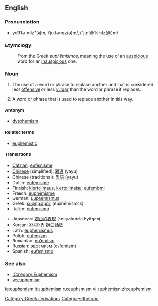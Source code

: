 ==English==

===Pronunciation===
*yoo͞'fə-mĭz"(ə)m, /ˈjuːfəˌmɪz(ə)m/, /"ju:f@%mIz(@)m/

===Etymology===
:From the Greek ''euphëmismos'', meaning the use of an [[auspicious]] word for an [[inauspicious]] one.

===Noun===
{{en-noun}}

# {{uncountable}} The use of a word or phrase to replace another and that is considered less [[offensive]] or less [[vulgar]] than the word or phrase it replaces.
# A word or phrase that is used to replace another in this way.

====Antonym====
*[[dysphemism]]

====Related terms====
*[[euphemistic]]

====Translations====
{{rfc-trans}}
{{top}}
*[[Catalan]]: [[eufemisme]] {{m}}
*[[Chinese]] (simplified): [[雅语]] (yayu)
*Chinese (traditional): [[雅語]] (yayu)
*Dutch: [[eufemisme]] {{n}}
*Finnish: [[kiertoilmaus]], [[kiertoilmaisu]], [[eufemismi]]
*French: [[euphémisme]] {{m}}
*German: [[Euphemismus]] {{m}}
*Greek: [[ευφημισμός]] (euphēmismós) {{m}}
*Italian: [[eufemismo]]
{{mid}}
*Japanese: [[婉曲的表現]] (enkyokuteki hyōgen)
*Korean: [[완곡어법]] 婉曲話法
*Latin: [[euphemismus]] {{m}}
*Polish: [[eufemizm]] {{m}}
*Romanian: [[eufemism]] {{n}}
*Russian: [[эвфемизм]] (evfemizm)
*Spanish: [[eufemismo]] {{m}}
{{bottom}}

===See also===
* [[:Category:Euphemism]]
* [[w:euphemism]]


[[Category:Greek derivations]]
[[Category:Rhetoric]]

[[io:euphemism]]
[[it:euphemism]]
[[ru:euphemism]]
[[vi:euphemism]]
[[zh:euphemism]]